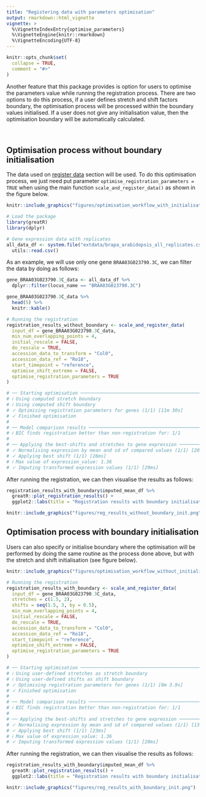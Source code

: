 ```yaml
---
title: "Registering data with parameters optimisation"
output: rmarkdown::html_vignette
vignette: >
  %\VignetteIndexEntry{optimise_parameters}
  %\VignetteEngine{knitr::rmarkdown}
  %\VignetteEncoding{UTF-8}
---
```


```r
knitr::opts_chunk$set(
  collapse = TRUE,
  comment = "#>"
)
```

Another feature that this package provides is option for users to optimise the parameters value while running the registration process. There are two options to do this process, if a user defines stretch and shift factors boundary, the optimisation process will be processed within the boundary values initialised. If a user does not give any initialisation value, then the optimisation boundary will be automatically calculated. 

<br>

## Optimisation process without boundary initialisation 

The data used on [register data](https://ruthkr.github.io/greatR/articles/register-data.html) section will be used. To do this optimisation process, we just need put parameter `optimise_registration_parameters = TRUE` when using the main function `scale_and_register_data()` as shown in the figure below. 

```r
knitr::include_graphics("figures/optimisation_workflow_with_initialisation.png")
```

```r
# Load the package
library(greatR)
library(dplyr)
```

```r
# Gene expression data with replicates
all_data_df <- system.file("extdata/brapa_arabidopsis_all_replicates.csv", package = "greatR") %>%
  utils::read.csv()
```

As an example, we will use only one gene `BRAA03G023790.3C`, we can filter the data by doing as follows:


```r
gene_BRAA03G023790.3C_data <- all_data_df %>% 
  dplyr::filter(locus_name == "BRAA03G023790.3C")

gene_BRAA03G023790.3C_data %>% 
  head(5) %>% 
  knitr::kable()
```


```r
# Running the registration
registration_results_without_boundary <- scale_and_register_data(
  input_df = gene_BRAA03G023790.3C_data,
  min_num_overlapping_points = 4,
  initial_rescale = FALSE,
  do_rescale = TRUE,
  accession_data_to_transform = "Col0",
  accession_data_ref = "Ro18",
  start_timepoint = "reference", 
  optimise_shift_extreme = FALSE,
  optimise_registration_parameters = TRUE
)

# ── Starting optimisation ────────────────────────────────────────────────────────────────────────────
# ℹ Using computed stretch boundary                    
# ℹ Using computed shift boundary                      
# ✓ Optimising registration parameters for genes (1/1) [11m 30s]
# ✓ Finished optimisation
# 
# ── Model comparison results ─────────────────────────────────────────────────────────────────────────
# ℹ BIC finds registration better than non-registration for: 1/1
# 
# ── Applying the best-shifts and stretches to gene expression ────────────────────────────────────────
# ✓ Normalising expression by mean and sd of compared values (1/1) [20ms]
# ✓ Applying best shift (1/1) [26ms]
# ℹ Max value of expression_value: 1.36
# ✓ Imputing transformed expression values (1/1) [29ms]
```

After running the registration, we can then visualise the results as follows:

```r
registration_results_with_boundary$imputed_mean_df %>% 
  greatR::plot_registration_results() +
  ggplot2::labs(title = "Registration results with boundary initialisation") 
```

```r
knitr::include_graphics("figures/reg_results_without_boundary_init.png")
```

## Optimisation process with boundary initialisation 

Users can also specify or initialise boundary where the optimisation will be performed by doing the same routine as the process done above, but with the stretch and shift initialisation (see figure below).  

```r
knitr::include_graphics("figures/optimisation_workflow_without_initialisation.png")
```

```r
# Running the registration
registration_results_with_boundary <- scale_and_register_data(
  input_df = gene_BRAA03G023790.3C_data,
  stretches = c(1.5, 2), 
  shifts = seq(1.5, 3, by = 0.5),
  min_num_overlapping_points = 4,
  initial_rescale = FALSE,
  do_rescale = TRUE,
  accession_data_to_transform = "Col0",
  accession_data_ref = "Ro18",
  start_timepoint = "reference", 
  optimise_shift_extreme = FALSE,
  optimise_registration_parameters = TRUE
)

# ── Starting optimisation ────────────────────────────────────────────────────────────────────────────
# ℹ Using user-defined stretches as stretch boundary
# ℹ Using user-defined shifts as shift boundary
# ✓ Optimising registration parameters for genes (1/1) [8m 3.9s]
# ✓ Finished optimisation
# 
# ── Model comparison results ─────────────────────────────────────────────────────────────────────────
# ℹ BIC finds registration better than non-registration for: 1/1
# 
# ── Applying the best-shifts and stretches to gene expression ────────────────────────────────────────
# ✓ Normalising expression by mean and sd of compared values (1/1) [13ms]
# ✓ Applying best shift (1/1) [23ms]
# ℹ Max value of expression_value: 1.36
# ✓ Imputing transformed expression values (1/1) [20ms]
```

After running the registration, we can then visualise the results as follows:

```r
registration_results_with_boundary$imputed_mean_df %>% 
  greatR::plot_registration_results() +
  ggplot2::labs(title = "Registration results with boundary initialisation") 
```

```r
knitr::include_graphics("figures/reg_results_with_boundary_init.png")
```

<br>

